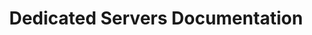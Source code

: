 ---
layout: index
title: Dedicated Servers Documentation
description: Dedicated Servers Documentation
---